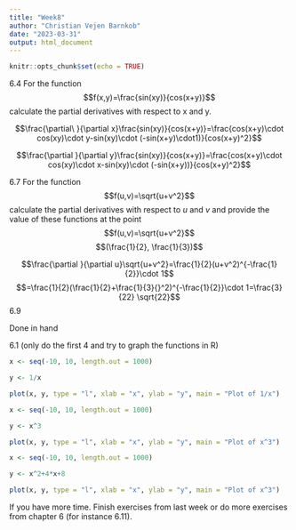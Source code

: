 ```yaml
---
title: "Week8"
author: "Christian Vejen Barnkob"
date: "2023-03-31"
output: html_document
---
```


```r
knitr::opts_chunk$set(echo = TRUE)
```

6.4
For the function $$f(x,y)=\frac{sin(xy)}{cos(x+y)}$$ calculate the partial derivatives
with respect to x and y.

$$\frac{\partial\ }{\partial x}\frac{sin(xy)}{cos(x+y)}=\frac{cos(x+y)\cdot cos(xy)\cdot y-sin(xy)\cdot (-sin(x+y)\cdot1)}{cos(x+y)^2}$$


$$\frac{\partial }{\partial y}\frac{sin(xy)}{cos(x+y)}=\frac{cos(x+y)\cdot cos(xy)\cdot x-sin(xy)\cdot (-sin(x+y))}{cos(x+y)^2}$$


6.7
For the function $$f(u,v)=\sqrt{u+v^2}$$ calculate the partial derivatives
with respect to $u$ and $v$ and provide the value of these functions at the
point 
$$f(u,v)=\sqrt{u+v^2}$$
$$(\frac{1}{2}, \frac{1}{3})$$

$$\frac{\partial }{\partial u}\sqrt{u+v^2}=\frac{1}{2}(u+v^2)^{-\frac{1}{2}}\cdot 1$$ 
$$=\frac{1}{2}(\frac{1}{2}+\frac{1}{3}{}^2)^{-\frac{1}{2}}\cdot 1=\frac{3}{22} \sqrt{22}$$ 
6.9

Done in hand

6.1 (only do the first 4 and try to graph the functions in R)


```r
x <- seq(-10, 10, length.out = 1000)

y <- 1/x

plot(x, y, type = "l", xlab = "x", ylab = "y", main = "Plot of 1/x")
```

```r
x <- seq(-10, 10, length.out = 1000)

y <- x^3

plot(x, y, type = "l", xlab = "x", ylab = "y", main = "Plot of x^3")
```

```r
x <- seq(-10, 10, length.out = 1000)

y <- x^2+4*x+8

plot(x, y, type = "l", xlab = "x", ylab = "y", main = "Plot of x^3") 
```

If you have more time. Finish exercises from last week or do more exercises from chapter 6 (for instance 6.11).

